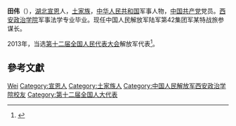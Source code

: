 {{Otheruses|田伟}}

'''田伟'''（{{bd|1976年||}}），[[湖北|湖北]][[宣恩|宣恩]]人，[[土家族|土家族]]，[[中华人民共和国|中华人民共和国]]军事人物，[[中国共产党|中国共产党]]党员。[[西安政治学院|西安政治学院]]军事法学专业毕业。现任中国人民解放军陆军第42集团军某特战旅参谋长。

2013年，当选[[第十二届全国人民代表大会|第十二届全国人民代表大会]]解放军代表<ref>{{cite news|title=全国人大代表信息-田伟|url= http://210.82.31.1:8084/delegate/viewDelegate.action?dbid=122767|accessdate=2013-04-05|newspaper=全国人大网}}</ref>。

== 參考文獻 ==
{{reflist}}

{{Authority control}}
{{DEFAULTSORT:Tian田}}
[[Category:田姓|Wei]]
[[Category:宣恩人|Category:宣恩人]]
[[Category:土家族人|Category:土家族人]]
[[Category:中国人民解放军西安政治学院校友|Category:中国人民解放军西安政治学院校友]]
[[Category:第十二届全国人大代表|Category:第十二届全国人大代表]]